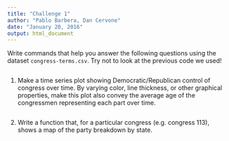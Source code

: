 ```yaml
---
title: "Challenge 1"
author: "Pablo Barbera, Dan Cervone"
date: "January 20, 2016"
output: html_document
---
```


Write commands that help you answer the following questions using the dataset `congress-terms.csv`. Try not to look at the previous code we used!

```r

```


1. Make a time series plot showing Democratic/Republican control of congress over time. By varying color, line thickness, or other graphical properties, make this plot also convey the average age of the congressmen representing each part over time.

```r

```

2. Write a function that, for a particular congress (e.g. congress 113), shows a map of the party breakdown by state.

```r

```